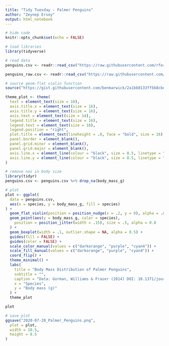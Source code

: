 ```yaml
---
title: "Tidy Tuesday - Palmer Penguins"
author: "Zeynep Ersoy"
output: html_notebook
---
```


```r
# hide code
knitr::opts_chunk$set(echo = FALSE)
```


```r
# load libraries
library(tidyverse)
```

```r
# read data
penguins.csv <- readr::read_csv("https://raw.githubusercontent.com/rfordatascience/tidytuesday/master/data/2020/2020-07-28/penguins.csv")

penguins_raw.csv <- readr::read_csv("https://raw.githubusercontent.com/rfordatascience/tidytuesday/master/data/2020/2020-07-28/penguins_raw.csv")
```

```r
# source geom-flat violin function
source("https://gist.githubusercontent.com/benmarwick/2a1bb0133ff568cbe28d/raw/fb53bd97121f7f9ce947837ef1a4c65a73bffb3f/geom_flat_violin.R")
```


```r
theme_plot <- theme(
  text = element_text(size = 10),
  axis.title.x = element_text(size = 16),
  axis.title.y = element_text(size = 16),
  axis.text = element_text(size = 14),
  legend.title = element_text(size = 16),
  legend.text = element_text(size = 16),
  legend.position = "right",
  plot.title = element_text(lineheight = .8, face = "bold", size = 16),
  panel.border = element_blank(),
  panel.grid.minor = element_blank(),
  panel.grid.major = element_blank(),
  axis.line.x = element_line(colour = "black", size = 0.5, linetype = "solid"),
  axis.line.y = element_line(colour = "black", size = 0.5, linetype = "solid")
)
```


```r
# remove nas in body size
library(tidyr)
penguins.csv <- penguins.csv %>% drop_na(body_mass_g)
```

```r
# plot
plot <- ggplot(
  data = penguins.csv,
  aes(x = species, y = body_mass_g, fill = species)
) +
  geom_flat_violin(position = position_nudge(x = .2, y = 0), alpha = .8) +
  geom_point(aes(y = body_mass_g, color = species),
    position = position_jitter(width = .15), size = .5, alpha = 0.8
  ) +
  geom_boxplot(width = .1, outlier.shape = NA, alpha = 0.5) +
  guides(fill = FALSE) +
  guides(color = FALSE) +
  scale_color_manual(values = c("darkorange", "purple", "cyan4")) +
  scale_fill_manual(values = c("darkorange", "purple", "cyan4")) +
  coord_flip() +
  theme_minimal() +
  labs(
    title = "Body Mass Distribution of Palmer Penguins",
    subtitle = "",
    caption = "Data: Gorman, Williams & Fraser (2014) DOI: 10.1371/journal.pone.009008",
    x = "Species",
    y = "Body mass (g)"
  ) +
  theme_plot

plot
```


```r
# save plot
ggsave("2020-07-28_Palmer_Penguins.png",
  plot = plot,
  width = 10.5,
  height = 8.5
)
```
